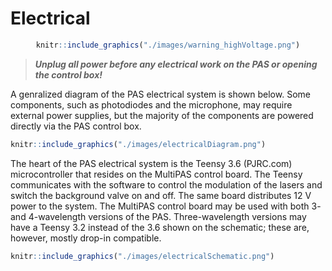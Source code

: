 # Electrical

<center>
```r
knitr::include_graphics("./images/warning_highVoltage.png")
```
</center>
> ***Unplug all power before any electrical work on the PAS or opening the control box!***

A genralized diagram of the PAS electrical system is shown below.  Some components, such as photodiodes and the microphone, may require external power supplies, but the majority of the components are powered directly via the PAS control box.

```r
knitr::include_graphics("./images/electricalDiagram.png")
```

The heart of the PAS electrical system is the Teensy 3.6 (PJRC.com) microcontroller that resides on the MultiPAS control board.  The Teensy communicates with the software to control the modulation of the lasers and switch the background valve on and off.  The same board distributes 12 V power to the system.  The MultiPAS control board may be used with both 3- and 4-wavelength versions of the PAS.  Three-wavelength versions may have a Teensy 3.2 instead of the 3.6 shown on the schematic; these are, however, mostly drop-in compatible.

```r
knitr::include_graphics("./images/electricalSchematic.png")
```